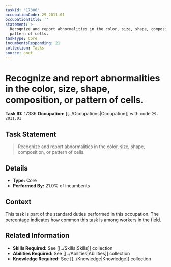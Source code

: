 ```yaml
---
taskId: '17386'
occupationCode: 29-2011.01
occupationTitle: ''
statement: >-
  Recognize and report abnormalities in the color, size, shape, composition, or
  pattern of cells.
taskType: Core
incumbentsResponding: 21
collection: Tasks
source: onet
---
```

# Recognize and report abnormalities in the color, size, shape, composition, or pattern of cells.

**Task ID:** 17386
**Occupation:** [[../Occupations|Occupation]] with code `29-2011.01`

## Task Statement

> Recognize and report abnormalities in the color, size, shape, composition, or pattern of cells.

## Details

- **Type:** Core
- **Performed By:** 21.0% of incumbents

## Context

This task is part of the standard duties performed in this occupation. The percentage indicates how common this task is among workers in the field.

## Related Information

- **Skills Required:** See [[../Skills|Skills]] collection
- **Abilities Required:** See [[../Abilities|Abilities]] collection
- **Knowledge Required:** See [[../Knowledge|Knowledge]] collection
